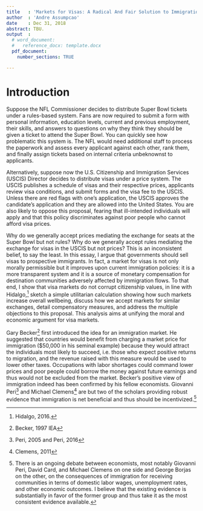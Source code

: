 ```yaml
---
title   : 'Markets for Visas: A Radical And Fair Solution to Immigration'
author  : 'Andre Assumpcao'
date    : Dec 31, 2018
abstract: TBU.
output  : 
  # word_document: 
  #   reference_docx: template.docx 
  pdf_document:
    number_sections: TRUE

---
```

\clearpage

# Introduction

Suppose the NFL Commissioner decides to distribute Super Bowl tickets under a rules-based system. Fans are now required to submit a form with personal information, education levels, current and previous employment, their skills, and answers to questions on why they think they should be given a ticket to attend the Super Bowl. You can quickly see how problematic this system is. The NFL would need additional staff to process the paperwork and assess every applicant against each other, rank them, and finally assign tickets based on internal criteria unbeknownst to applicants.

Alternatively, suppose now the U.S. Citizenship and Immigration Services (USCIS) Director decides to distribute visas under a price system. The USCIS publishes a schedule of visas and their respective prices, applicants review visa conditions, and submit forms and the visa fee to the USCIS. Unless there are red flags with one's application, the USCIS approves the candidate's application and they are allowed into the United States. You are also likely to oppose this proposal, fearing that ill-intended individuals will apply and that this policy discriminates against poor people who cannot afford visa prices.

Why do we generally accept prices mediating the exchange for seats at the Super Bowl but not rules? Why do we generally accept rules mediating the exchange for visas in the USCIS but not prices? This is an inconsistent belief, to say the least. In this essay, I argue that governments should sell visas to prospective immigrants. In fact, a market for visas is not only morally permissible but it improves upon current immigration policies: it is a more transparent system and it is a source of monetary compensation for destination communities adversely affected by immigration flows. To that end, I show that visa markets do not corrupt citizenship values, in line with Hidalgo,^[Hidalgo, 2016.] sketch a simple utilitarian calculation showing how such markets increase overall wellbeing, discuss how we accept markets for similar exchanges, detail compensatory measures, and address the multiple objections to this proposal. This analysis aims at unifying the moral and economic argument for visa markets.

Gary Becker^[Becker, 1997 IEA] first introduced the idea for an immigration market. He suggested that countries would benefit from charging a market price for immigration ($50,000 in his seminal example) because they would attract the individuals most likely to succeed, i.e. those who expect positive returns to migration, and the revenue raised with this measure would be used to lower other taxes. Occupations with labor shortages could command lower prices and poor people could borrow the money against future earnings and thus would not be excluded from the market. Becker's positive view of immigration indeed has been confirmed by his fellow economists. Giovanni Peri^[Peri, 2005 and Peri, 2016] and Michael Clemens^[Clemens, 2011] are but two of the scholars providing robust evidence that immigration is net beneficial and thus should be incentivized.^[There is an ongoing debate between economists, most notably Giovanni Peri, David Card, and Michael Clemens on one side and George Borjas on the other, on the consequences of immigration for receiving communities in terms of domestic labor wages, unemployment rates, and other economic outcomes. I believe that the existing evidence is substantially in favor of the former group and thus take it as the most consistent evidence available.]
 

